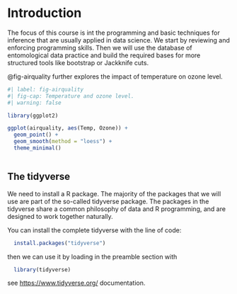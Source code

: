 # Introduction {.unnumbered}

The focus of this course is int the programming and basic techniques for
inference that are usually applied in data science. We start by reviewing and
enforcing programming skills. Then we will use the database of entomological
data practice and build the required bases for more structured tools like
bootstrap or Jackknife cuts.

@fig-airquality further explores the impact of temperature on ozone level.

```r
#| label: fig-airquality
#| fig-cap: Temperature and ozone level.
#| warning: false

library(ggplot2)

ggplot(airquality, aes(Temp, Ozone)) + 
  geom_point() + 
  geom_smooth(method = "loess") + 
  theme_minimal()
  
```

## The tidyverse

We need to install a R package. The majority of the packages that we will use
are part of the so-called tidyverse package. The packages in the tidyverse share
a common philosophy of data and R programming, and are designed to work together
naturally.

You can install the complete tidyverse with the line of code:

```r
  install.packages("tidyverse")
```

then we can use it by loading in the preamble section with

```r
  library(tidyverse)
```

see <https://www.tidyverse.org/> documentation.
